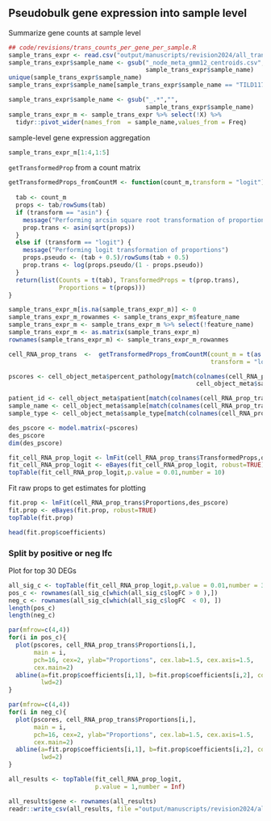 
## Pseudobulk gene expression into sample level

Summarize gene counts at sample level 

```r
## code/revisions/trans_counts_per_gene_per_sample.R
sample_trans_expr <- read.csv("output/manuscripts/revision2024/all_trans_counts_per_sample.csv")
sample_trans_expr$sample_name <- gsub("_node_meta_gmm12_centroids.csv","",
                                      sample_trans_expr$sample_name)
unique(sample_trans_expr$sample_name)
sample_trans_expr$sample_name[sample_trans_expr$sample_name == "TILD117MF"] = "TILD117MFB"

sample_trans_expr$sample_name <- gsub("_.*","",
                                      sample_trans_expr$sample_name)
sample_trans_expr_m <- sample_trans_expr %>% select(!X) %>% 
  tidyr::pivot_wider(names_from  = sample_name,values_from = Freq)

```

sample-level gene expression aggregation
```r
sample_trans_expr_m[1:4,1:5]
```


`getTransformedProp` from a count matrix

```r
getTransformedProps_fromCountM <- function(count_m,transform = "logit"){
  
  tab <- count_m
  props <- tab/rowSums(tab)
  if (transform == "asin") {
    message("Performing arcsin square root transformation of proportions")
    prop.trans <- asin(sqrt(props))
  }
  else if (transform == "logit") {
    message("Performing logit transformation of proportions")
    props.pseudo <- (tab + 0.5)/rowSums(tab + 0.5)
    prop.trans <- log(props.pseudo/(1 - props.pseudo))
  }
  return(list(Counts = t(tab), TransformedProps = t(prop.trans), 
              Proportions = t(props)))
}
```

```r
sample_trans_expr_m[is.na(sample_trans_expr_m)] <- 0 
sample_trans_expr_m_rowanmes <- sample_trans_expr_m$feature_name
sample_trans_expr_m <- sample_trans_expr_m %>% select(!feature_name)
sample_trans_expr_m <- as.matrix(sample_trans_expr_m)
rownames(sample_trans_expr_m) <- sample_trans_expr_m_rowanmes

cell_RNA_prop_trans  <-  getTransformedProps_fromCountM(count_m = t(as.matrix(sample_trans_expr_m)), 
                                                        transform = "logit")
```

```r
pscores <- cell_object_meta$percent_pathology[match(colnames(cell_RNA_prop_trans$Counts), 
                                                    cell_object_meta$sample )]

patient_id <- cell_object_meta$patient[match(colnames(cell_RNA_prop_trans$Counts), cell_object_meta$sample )]
sample_name <- cell_object_meta$sample[match(colnames(cell_RNA_prop_trans$Counts), cell_object_meta$sample )]
sample_type <- cell_object_meta$sample_type[match(colnames(cell_RNA_prop_trans$Counts), cell_object_meta$sample )]

des_pscore <- model.matrix(~pscores)
des_pscore
dim(des_pscore)
```

```r
fit_cell_RNA_prop_logit <- lmFit(cell_RNA_prop_trans$TransformedProps,des_pscore)
fit_cell_RNA_prop_logit <- eBayes(fit_cell_RNA_prop_logit, robust=TRUE)
topTable(fit_cell_RNA_prop_logit,p.value = 0.01,number = 10)
```

Fit raw props to get estimates for plotting

```r
fit.prop <- lmFit(cell_RNA_prop_trans$Proportions,des_pscore)
fit.prop <- eBayes(fit.prop, robust=TRUE)
topTable(fit.prop)
```

```r
head(fit.prop$coefficients)
```

### Split by positive or neg lfc 

Plot for top 30 DEGs

```r
all_sig_c <- topTable(fit_cell_RNA_prop_logit,p.value = 0.01,number = 30)
pos_c <- rownames(all_sig_c[which(all_sig_c$logFC > 0 ),])
neg_c <- rownames(all_sig_c[which(all_sig_c$logFC  < 0), ])
length(pos_c)
length(neg_c)
```


```r
par(mfrow=c(4,4))
for(i in pos_c){
  plot(pscores, cell_RNA_prop_trans$Proportions[i,],
       main = i, 
       pch=16, cex=2, ylab="Proportions", cex.lab=1.5, cex.axis=1.5,
       cex.main=2)
  abline(a=fit.prop$coefficients[i,1], b=fit.prop$coefficients[i,2], col=4, 
         lwd=2)
}

par(mfrow=c(4,4))
for(i in neg_c){
  plot(pscores, cell_RNA_prop_trans$Proportions[i,],
       main = i, 
       pch=16, cex=2, ylab="Proportions", cex.lab=1.5, cex.axis=1.5,
       cex.main=2)
  abline(a=fit.prop$coefficients[i,1], b=fit.prop$coefficients[i,2], col=4, 
         lwd=2)
}

```

```r
all_results <- topTable(fit_cell_RNA_prop_logit,
                        p.value = 1,number = Inf)

all_results$gene <- rownames(all_results)
readr::write_csv(all_results, file ="output/manuscripts/revision2024/all_trans_prop_changes_vs_perc_pathology.csv")
```

